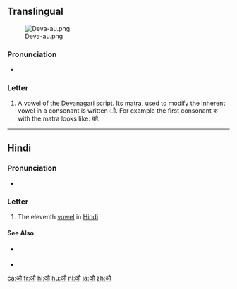 {{Devanagari character info|hex=914|name=DEVANAGARI LETTER AU}}
==Translingual==
[[File:Deva-au.png|thumb]]

===Pronunciation===
* {{IPA|/ɔː/|/aʊ/|/əʊ/|lang=mul}}

===Letter===
{{mul-Deva|au}}

# A vowel of the [[Devanagari]] script. Its [[matra]], used to modify the inherent vowel in a consonant is written &#x094C;. For example the first consonant क with the matra looks like: कौ.

----

==Hindi==

===Pronunciation===
* {{IPA|/ɔː/|lang=hi}}

===Letter===
{{head|hi|letter}}

# The eleventh [[vowel]] in [[Hindi]].

====See Also====
* {{sense|matra}} {{l|hi|&#x094C;|tr=au}}
* {{list:Devanagari script letters/hi}}

[[ca:औ]]
[[fr:औ]]
[[hi:औ]]
[[hu:औ]]
[[nl:औ]]
[[ja:औ]]
[[zh:औ]]